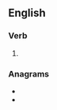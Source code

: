 ==English==

===Verb===
{{head|en|verb form}}

# {{en-third-person singular of|repine}}

===Anagrams===
* {{l|en|en prise}}
* {{l|en|spirene}}